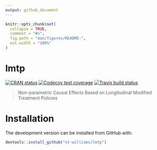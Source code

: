 ```yaml
---
output: github_document
---
```


<!-- README.md is generated from README.Rmd. Please edit that file -->

```r
knitr::opts_chunk$set(
  collapse = TRUE,
  comment = "#>",
  fig.path = "man/figures/README-",
  out.width = "100%"
)
```

# lmtp

<!-- badges: start -->
[![CRAN status](https://www.r-pkg.org/badges/version/lmtp)](https://CRAN.R-project.org/package=lmtp)
[![Codecov test coverage](https://codecov.io/gh/nt-williams/lmtp/branch/master/graph/badge.svg)](https://codecov.io/gh/nt-williams/lmtp?branch=master)
[![Travis build status](https://travis-ci.com/nt-williams/lmtp.svg?branch=master)](https://travis-ci.com/nt-williams/lmtp)
<!-- badges: end -->

> Non-parametric Causal Effects Based on Longitudinal Modified Treatment Policies

# Installation

The development version can be installed from GitHub with: 

```r
devtools::install_github("nt-williams/lmtp")
```


